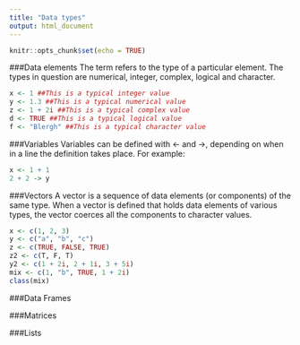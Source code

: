 ```yaml
---
title: "Data types"
output: html_document
---
```


```r
knitr::opts_chunk$set(echo = TRUE)
```

###Data elements
The term refers to the type of a particular element. The types in question are numerical, integer, complex, logical and character.

```r
x <- 1 ##This is a typical integer value
y <- 1.3 ##This is a typical numerical value
z <- 1 + 2i ##This is a typical complex value
d <- TRUE ##This is a typical logical value
f <- "Blergh" ##This is a typical character value
```

###Variables
Variables can be defined with <- and ->, depending on when in a line the definition takes place. For example:

```r
x <- 1 + 1
2 + 2 -> y
```

###Vectors
A vector is a sequence of data elements (or components) of the same type. When a vector is defined that holds data elements of various types, the vector coerces all the components to character values.

```r
x <- c(1, 2, 3)
y <- c("a", "b", "c")
z <- c(TRUE, FALSE, TRUE)
z2 <- c(T, F, T)
y2 <- c(1 + 2i, 2 + 1i, 3 + 5i)
mix <- c(1, "b", TRUE, 1 + 2i)
class(mix)
```

###Data Frames

###Matrices

###Lists